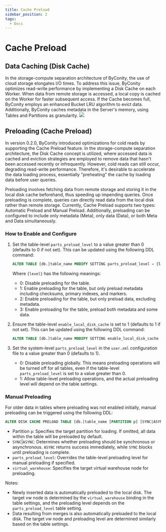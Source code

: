 ```yaml
---
title: Cache Preload
sidebar_position: 2
tags:
  - Docs
---
```



# Cache Preload

## Data Caching (Disk Cache)
In the storage-compute separation architecture of ByConity, the use of cloud storage elongates I/O times. To address this issue, ByConity optimizes read-write performance by implementing a Disk Cache on each Worker. When data from remote storage is accessed, a local copy is cached on the Worker for faster subsequent access. If the Cache becomes full, ByConity employs an enhanced Bucket LRU algorithm to evict data. Additionally, ByConity caches metadata in the Server's memory, using Tables and Partitions as granularity.
![](./assets/disk-cache.png)

## Preloading (Cache Preload)

In version 0.2.0, ByConity introduced optimizations for cold reads by supporting the Cache Preload feature. In the storage-compute separation architecture, the Disk Cache concept is utilized, where accessed data is cached and eviction strategies are employed to remove data that hasn't been accessed recently or infrequently. However, cold reads can still occur, degrading read-write performance. Therefore, it's desirable to accelerate the data loading process, essentially "preheating" the cache by loading data before user queries.

Preloading involves fetching data from remote storage and storing it in the local disk cache beforehand, thus speeding up impending queries. Once preloading is complete, queries can directly read data from the local disk rather than remote storage. Currently, Cache Preload supports two types: Automatic Preload and Manual Preload. Additionally, preloading can be configured to include only metadata (Meta), only data (Data), or both Meta and Data simultaneously.

### How to Enable and Configure

1. Set the table-level `parts_preload_level` to a value greater than 0 (defaults to 0 if not set). This can be updated using the following DDL command:

   ```sql
   ALTER TABLE [db.]table_name MODIFY SETTING parts_preload_level = {level};
   ```

   Where `{level}` has the following meanings:
   - 0: Disable preloading for the table.
   - 1: Enable preloading for the table, but only preload metadata including checksums, primary indexes, and markers.
   - 2: Enable preloading for the table, but only preload data, excluding metadata.
   - 3: Enable preloading for the table, preload both metadata and some data.

2. Ensure the table-level `enable_local_disk_cache` is set to 1 (defaults to 1 if not set). This can be updated using the following DDL command:

   ```sql
   ALTER TABLE [db.]table_name MODIFY SETTING enable_local_disk_cache = 1;
   ```

3. Set the system-level `parts_preload_level` in the `user.xml` configuration file to a value greater than 0 (defaults to 1).
   - 0: Disable preloading globally. This means preloading operations will be turned off for all tables, even if the table-level `parts_preload_level` is set to a value greater than 0.
   - 1: Allow table-level preloading operations, and the actual preloading level will depend on the table settings.

### Manual Preloading

For older data in tables where preloading was not enabled initially, manual preloading can be triggered using the following DDL:

```sql
ALTER DISK CACHE PRELOAD TABLE [db.]table_name [PARTITION p] [SYNC|ASYNC] [SETTING parts_preload_level = {level}, virtual_warehouse = {vw_name}];
```

- Partition `p`: Specifies the target partition for loading. If omitted, all data within the table will be preloaded by default.
- `SYNC`|`ASYNC`: Determines whether preloading should be synchronous or asynchronous. `ASYNC` returns success immediately, while `SYNC` blocks until preloading is complete.
- `parts_preload_level`: Overrides the table-level preloading level for manual preloading if specified.
- `virtual_warehouse`: Specifies the target virtual warehouse node for preloading.

Notes:
- Newly inserted data is automatically preloaded to the local disk. The target vw node is determined by the `virtual_warehouse` binding in the table settings, and the preloading level depends on the `parts_preload_level` table setting.
- Data resulting from merges is also automatically preloaded to the local disk. The target vw node and preloading level are determined similarly based on the table settings.

